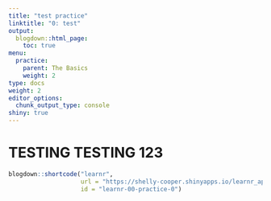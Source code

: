 ```yaml
---
title: "test practice"
linktitle: "0: test"
output:
  blogdown::html_page:
    toc: true
menu:
  practice:
    parent: The Basics
    weight: 2
type: docs
weight: 2
editor_options: 
  chunk_output_type: console
shiny: true
---
```


# TESTING TESTING 123

```r

blogdown::shortcode("learnr",
                    url = "https://shelly-cooper.shinyapps.io/learnr_app1/",
                    id = "learnr-00-practice-0")

```

